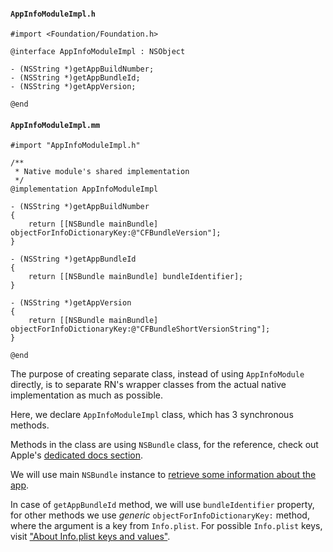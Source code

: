 #### `AppInfoModuleImpl.h`

```objc title="ios/AppInfoModuleImpl.h"
#import <Foundation/Foundation.h>

@interface AppInfoModuleImpl : NSObject

- (NSString *)getAppBuildNumber;
- (NSString *)getAppBundleId;
- (NSString *)getAppVersion;

@end
```

#### `AppInfoModuleImpl.mm`

```objc title="ios/AppInfoModuleImpl.mm"
#import "AppInfoModuleImpl.h"

/**
 * Native module's shared implementation
 */
@implementation AppInfoModuleImpl

- (NSString *)getAppBuildNumber
{
    return [[NSBundle mainBundle] objectForInfoDictionaryKey:@"CFBundleVersion"];
}

- (NSString *)getAppBundleId
{
    return [[NSBundle mainBundle] bundleIdentifier];
}

- (NSString *)getAppVersion
{
    return [[NSBundle mainBundle] objectForInfoDictionaryKey:@"CFBundleShortVersionString"];
}

@end
```

The purpose of creating separate class, instead of using `AppInfoModule` directly, is to separate RN's wrapper classes from the actual native implementation as much as possible.

Here, we declare `AppInfoModuleImpl` class, which has 3 synchronous methods.

Methods in the class are using `NSBundle` class, for the reference, check out Apple's [dedicated docs section](https://developer.apple.com/documentation/foundation/nsbundle?language=objc).

We will use main `NSBundle` instance to [retrieve some information about the app](https://developer.apple.com/documentation/foundation/nsbundle#1652578).

In case of `getAppBundleId` method, we will use `bundleIdentifier` property, for other methods we use _generic_ `objectForInfoDictionaryKey:` method, where the argument is a key from `Info.plist`.
For possible `Info.plist` keys, visit ["About Info.plist keys and values"](https://developer.apple.com/library/archive/documentation/General/Reference/InfoPlistKeyReference/Introduction/Introduction.html).
